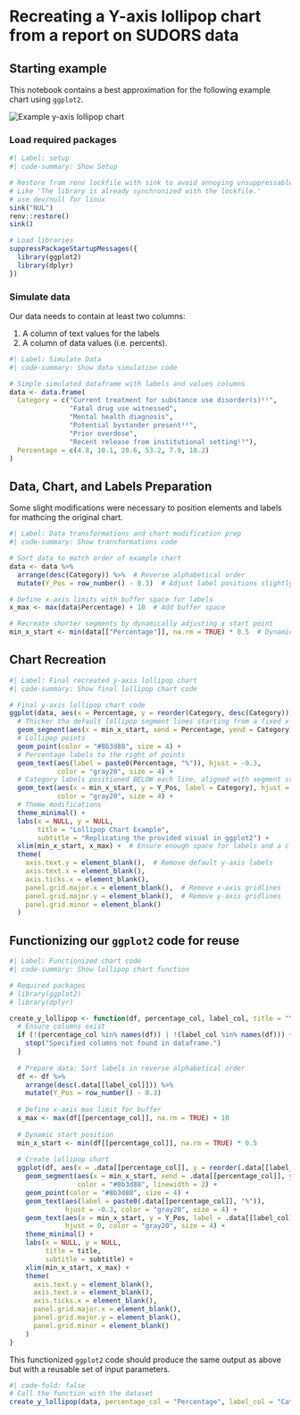 # Recreating a Y-axis lollipop chart from a report on SUDORS data

## Starting example
This notebook contains a best approximation for the following example chart using `ggplot2`.

<p align="left">
  <img src="../images/Lollipop-example.png" alt="Example y-axis lollipop chart">
</p>


### Load required packages

```r
#| Label: setup
#| code-summary: Show Setup

# Restore from renv lockfile with sink to avoid annoying unsuppressable messages
# Like 'The library is already synchronized with the lockfile.'
# use dev/null for linux
sink("NUL")
renv::restore()
sink()

# Load libraries
suppressPackageStartupMessages({
  library(ggplot2)
  library(dplyr)
})
```

### Simulate data
Our data needs to contain at least two columns:

1. A column of text values for the labels
2. A column of data values (i.e. percents).

```r
#| Label: Simulate Data
#| code-summary: Show data simulation code

# Simple simulated dataframe with labels and values columns
data <- data.frame(
  Category = c("Current treatment for substance use disorder(s)¹¹",
               "Fatal drug use witnessed",
               "Mental health diagnosis",
               "Potential bystander present¹²",
               "Prior overdose",
               "Recent release from institutional setting¹³"),
  Percentage = c(4.8, 10.1, 28.6, 53.2, 7.9, 10.2)
)
```

## Data, Chart, and Labels Preparation
Some slight modifications were necessary to position elements and labels for mathcing the original chart.

```r
#| Label: Data transformations and chart modification prep
#| code-summary: Show transformations code

# Sort data to match order of example chart
data <- data %>%
  arrange(desc(Category)) %>%  # Reverse alphabetical order
  mutate(Y_Pos = row_number() - 0.3)  # Adjust label positions slightly downward

# Define x-axis limits with buffer space for labels
x_max <- max(data$Percentage) + 10  # Add buffer space

# Recreate shorter segments by dynamically adjusting x start point
min_x_start <- min(data[["Percentage"]], na.rm = TRUE) * 0.5  # Dynamic start position
```

## Chart Recreation

```r
#| Label: Final recreated y-axis lollipop chart
#| code-summary: Show final lollipop chart code

# Final y-axis lollipop chart code
ggplot(data, aes(x = Percentage, y = reorder(Category, desc(Category)))) +
  # Thicker tha default lollipop segment lines starting from a fixed x-location
  geom_segment(aes(x = min_x_start, xend = Percentage, yend = Category), color = "#8b3d88", linewidth = 2) +
  # Lollipop points
  geom_point(color = "#8b3d88", size = 4) +
  # Percentage labels to the right of points
  geom_text(aes(label = paste0(Percentage, "%")), hjust = -0.3, 
            color = "gray20", size = 4) +
  # Category labels positioned BELOW each line, aligned with segment start
  geom_text(aes(x = min_x_start, y = Y_Pos, label = Category), hjust = 0, 
            color = "gray20", size = 4) +
  # Theme modifications
  theme_minimal() +
  labs(x = NULL, y = NULL, 
       title = "Lollipop Chart Example",
       subtitle = "Replicating the provided visual in ggplot2") +
  xlim(min_x_start, x_max) +  # Ensure enough space for labels and a clean cutoff
  theme(
    axis.text.y = element_blank(),  # Remove default y-axis labels
    axis.text.x = element_blank(), 
    axis.ticks.x = element_blank(), 
    panel.grid.major.x = element_blank(),  # Remove x-axis gridlines
    panel.grid.major.y = element_blank(),  # Remove y-axis gridlines
    panel.grid.minor = element_blank()
  )
```

## Functionizing our `ggplot2` code for reuse

```r
#| Label: Functionized chart code
#| code-summary: Show lollipop chart function

# Required packages
# library(ggplot2)
# library(dplyr)

create_y_lollipop <- function(df, percentage_col, label_col, title = "Y-axis Lollipop Chart", subtitle = "Generated dynamically from input dataframe") {
  # Ensure columns exist
  if (!(percentage_col %in% names(df)) | !(label_col %in% names(df))) {
    stop("Specified columns not found in dataframe.")
  }
  
  # Prepare data: Sort labels in reverse alphabetical order
  df <- df %>%
    arrange(desc(.data[[label_col]])) %>%
    mutate(Y_Pos = row_number() - 0.3)
  
  # Define x-axis max limit for buffer
  x_max <- max(df[[percentage_col]], na.rm = TRUE) + 10
  
  # Dynamic start position
  min_x_start <- min(df[[percentage_col]], na.rm = TRUE) * 0.5  
  
  # Create lollipop chart
  ggplot(df, aes(x = .data[[percentage_col]], y = reorder(.data[[label_col]], desc(.data[[label_col]])))) +
    geom_segment(aes(x = min_x_start, xend = .data[[percentage_col]], yend = .data[[label_col]]), 
                 color = "#8b3d88", linewidth = 2) +
    geom_point(color = "#8b3d88", size = 4) +
    geom_text(aes(label = paste0(.data[[percentage_col]], "%")), 
              hjust = -0.3, color = "gray20", size = 4) +
    geom_text(aes(x = min_x_start, y = Y_Pos, label = .data[[label_col]]), 
              hjust = 0, color = "gray20", size = 4) +
    theme_minimal() +
    labs(x = NULL, y = NULL, 
         title = title,
         subtitle = subtitle) +
    xlim(min_x_start, x_max) +
    theme(
      axis.text.y = element_blank(),
      axis.text.x = element_blank(),
      axis.ticks.x = element_blank(),
      panel.grid.major.x = element_blank(),
      panel.grid.major.y = element_blank(),
      panel.grid.minor = element_blank()
    )
}
```

This functionized `ggplot2` code should produce the same output as above but with a reusable set of input parameters.

```r
#| code-fold: false
# Call the function with the dataset
create_y_lollipop(data, percentage_col = "Percentage", label_col = "Category")
```

